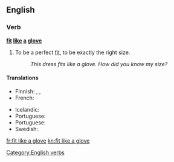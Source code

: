 ==English==

===Verb===
'''[[fit]] [[like]] [[a]] [[glove]]'''

# {{context|simile}} To be a perfect [[fit]], to be exactly the right size.
#: ''This dress fits like a glove. How did you know my size?''

====Translations====
{{trans-top|to be a perfect fit, to be exactly the right size}}
* Finnish: {{t-|fi|sopia kuin valettu}} {{qualifier|idiomatic}}, {{t-|fi|sopia kuin nakutettu}} {{qualifier|idiomatic}}, {{t-|fi|sopia kuin nyrkki silmään}} {{qualifier|idiomatic|jocular}}
* French: {{t+|fr|aller comme un gant}}
{{trans-mid}}
* Icelandic: {{t+|is|falla eins og flís við rass}}
* Portuguese: {{t-|pt|servir como uma luva}}
* Portuguese: {{t-|pt|cair como uma luva}}
* Swedish: {{t-|sv|passa som hand i handske}}
{{trans-bottom}}

[[Category:English verbs]]

[[fr:fit like a glove]]
[[kn:fit like a glove]]
